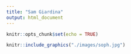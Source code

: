 ```yaml
---
title: "Sam Giardina"
output: html_document
---
```


```r
knitr::opts_chunk$set(echo = TRUE)
```


```r
knitr::include_graphics("./images/soph.jpg")
```
